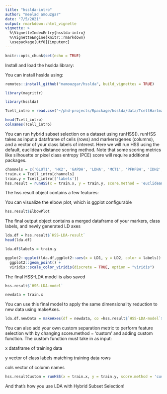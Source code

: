 ```yaml
---
title: "hsslda-intro"
author: "meelad amouzgar"
date: "7/5/2021"
output: rmarkdown::html_vignette
vignette: >
  %\VignetteIndexEntry{hsslda-intro}
  %\VignetteEngine{knitr::rmarkdown}
  \usepackage[utf8]{inputenc}
---
```


```r
knitr::opts_chunk$set(echo = TRUE)

```

Install and load the hsslda library:

You can install hsslda using:

```r
remotes::install_github("mamouzgar/hsslda", build_vignettes = TRUE)
```



```r
library(magrittr)
```

```r
library(hsslda)
```


```r
Tcell_intro = read.csv("~/phd-projects/Rpackage/hsslda/data/TcellHartmann2020_sampleData.txt",sep="\t", stringsAsFactors = T)
```


```r
head(Tcell_intro)
colnames(Tcell_intro)
```

You can run hybrid subset selection on a dataset using runHSS(). 
runHSS takes as input a dataframe of cells (rows) and markers/genes (columns), and a vector of your class labels of interest. 
Here we will run HSS using the default, euclidean distance scoring method.
Note that some scoring metrics like silhouette or pixel class entropy (PCE) score will require additional packages.
```r
channels = c('GLUT1', 'HK2', 'GAPDH', 'LDHA', 'MCT1', 'PFKFB4', 'IDH2', 'CyclinB1', 'GLUD12', 'CS', 'OGDH', 'CytC', 'ATP5A', 'S6_p', 'HIF1A')
train.x = Tcell_intro[channels]
train.y = Tcell_intro[['labels']]
hss.result = runHSS(x = train.x, y = train.y, score.method = 'euclidean')

```


The hss.result object contains a few features:

You can visualize the elbow plot, which is ggplot configurable
```r
hss.result$ElbowPlot
```

The final output object contains a merged dataframe of your markers, class labels, and newly generated LD axes
```r
lda.df = hss.result$`HSS-LDA-result`
head(lda.df)
```

```r
lda.df$labels = train.y
```

```r
ggplot2::ggplot(lda.df,ggplot2::aes(x = LD1, y = LD2, color = labels)) +
  ggplot2::geom_point() +
  viridis::scale_color_viridis(discrete = TRUE, option = "viridis") 
```

The final HSS-LDA model is also saved
```r
hss.result$`HSS-LDA-model`
```

```r
newdata = train.x
```

You can use this final model to apply the same dimensionality reduction to new data using makeAxes.
```r
lda.df.newData = makeAxes(df = newdata, co =hss.result$`HSS-LDA-model`$scaling)
```


You can also add your own custom separation metric to perform feature selection with by changing score.method = 'custom' and adding custom function. 
The custom function must take in as input:

x dataframe of training data

y vector of class labels matching training data rows

cols vector of column names


```r
hss.resultCustom = runHSS(x = train.x, y = train.y, score.method = 'custom', custom.score.method = myCustomFunction)
```


And that's how you use LDA with Hybrid Subset Selection!











